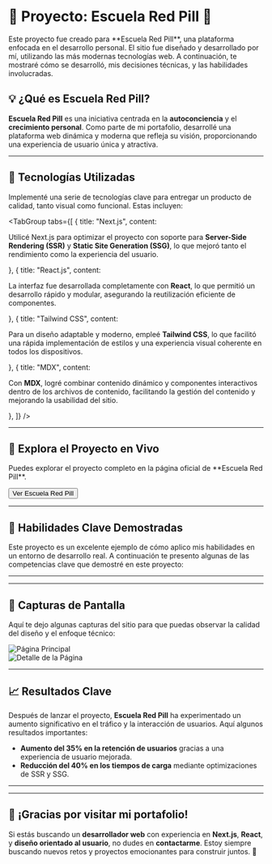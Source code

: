 
# 🌟 Proyecto: Escuela Red Pill 🌟

<CalloutBox type="info">
  Este proyecto fue creado para **Escuela Red Pill**, una plataforma enfocada en el desarrollo personal. El sitio fue diseñado y desarrollado por mí, utilizando las más modernas tecnologías web. A continuación, te mostraré cómo se desarrolló, mis decisiones técnicas, y las habilidades involucradas.
</CalloutBox>

## 💡 ¿Qué es Escuela Red Pill?

**Escuela Red Pill** es una iniciativa centrada en la **autoconciencia** y el **crecimiento personal**. Como parte de mi portafolio, desarrollé una plataforma web dinámica y moderna que refleja su visión, proporcionando una experiencia de usuario única y atractiva.

<HeroImage src="https://i.imgur.com/xJ8FXua.png" alt="Hero Image" />

---

## 🚀 Tecnologías Utilizadas

Implementé una serie de tecnologías clave para entregar un producto de calidad, tanto visual como funcional. Estas incluyen:

<TabGroup
  tabs={[
    { title: "Next.js", content: <p>Utilicé Next.js para optimizar el proyecto con soporte para **Server-Side Rendering (SSR)** y **Static Site Generation (SSG)**, lo que mejoró tanto el rendimiento como la experiencia del usuario.</p> },
    { title: "React.js", content: <p>La interfaz fue desarrollada completamente con **React**, lo que permitió un desarrollo rápido y modular, asegurando la reutilización eficiente de componentes.</p> },
    { title: "Tailwind CSS", content: <p>Para un diseño adaptable y moderno, empleé **Tailwind CSS**, lo que facilitó una rápida implementación de estilos y una experiencia visual coherente en todos los dispositivos.</p> },
    { title: "MDX", content: <p>Con **MDX**, logré combinar contenido dinámico y componentes interactivos dentro de los archivos de contenido, facilitando la gestión del contenido y mejorando la usabilidad del sitio.</p> },
  ]}
/>

<FeatureCard
  title="Diseño Adaptable"
  description="El diseño fue creado con Tailwind CSS para asegurar que la experiencia sea óptima en dispositivos móviles y de escritorio."
  iconName="mobile" 
/>

<FeatureCard
  title="Optimización de Rendimiento"
  description="El sitio fue optimizado con SSR y SSG, reduciendo los tiempos de carga y mejorando la experiencia del usuario."
  iconName="rocket" 
/>

---

## 🔗 Explora el Proyecto en Vivo

<Alert>
  Puedes explorar el proyecto completo en la página oficial de **Escuela Red Pill**.
</Alert>

<Button href="https://escuelaredpill.com">Ver Escuela Red Pill</Button>

---

## 🎯 Habilidades Clave Demostradas

Este proyecto es un excelente ejemplo de cómo aplico mis habilidades en un entorno de desarrollo real. A continuación te presento algunas de las competencias clave que demostré en este proyecto:

<IconText text="Desarrollo Frontend con React y Next.js: Implementé un frontend dinámico utilizando React, con renderizado eficiente en Next.js para optimizar el rendimiento y SEO." />
<IconText text="Diseño UI/UX: Cada elemento del sitio fue diseñado teniendo en cuenta la usabilidad y la experiencia del usuario." />
<IconText text="Integración de Contenido Dinámico: Utilicé MDX para combinar contenido estático y componentes interactivos." />
<IconText text="Optimización de Rendimiento: Implementé técnicas modernas para mejorar el tiempo de carga y la interacción." />
<IconText text="Buenas Prácticas de Código: Escribí código modular y mantenible que puede crecer fácilmente." />

---

<Quote text="Gracias a la página web creada por [Tu Nombre], pudimos llegar a una mayor audiencia de manera eficiente y con una presencia profesional en línea." author="Escuela Red Pill" />

---

## 📸 Capturas de Pantalla

Aquí te dejo algunas capturas del sitio para que puedas observar la calidad del diseño y el enfoque técnico:

![Página Principal](https://i.imgur.com/2lDfw90.png)  
![Detalle de la Página](https://i.imgur.com/yAqJKwv.png)

---

## 📈 Resultados Clave

Después de lanzar el proyecto, **Escuela Red Pill** ha experimentado un aumento significativo en el tráfico y la interacción de usuarios. Aquí algunos resultados importantes:

- <ProgressBar percentage={35} /> **Aumento del 35% en la retención de usuarios** gracias a una experiencia de usuario mejorada.
- <ProgressBar percentage={40} /> **Reducción del 40% en los tiempos de carga** mediante optimizaciones de SSR y SSG.

---

<FooterQuote text="Este proyecto es solo el principio. Cada nuevo reto es una oportunidad para crear algo extraordinario." />

---

## 👏 ¡Gracias por visitar mi portafolio!

Si estás buscando un **desarrollador web** con experiencia en **Next.js**, **React**, y **diseño orientado al usuario**, no dudes en **contactarme**. Estoy siempre buscando nuevos retos y proyectos emocionantes para construir juntos. 💼
